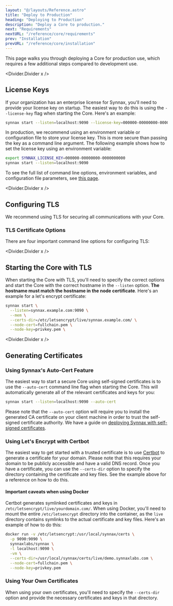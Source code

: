 ```yaml
---
layout: "@/layouts/Reference.astro"
title: "Deploy to Production"
heading: "Deploying to Production"
description: "Deploy a Core to production."
next: "Requirements"
nextURL: "/reference/core/requirements"
prev: "Installation"
prevURL: "/reference/core/installation"
---
```



This page walks you through deploying a Core for production use, which requires a few
additional steps compared to development use.

<Divider.Divider x />

## License Keys

If your organization has an enterprise license for Synnax, you'll need to provide your
license key on startup. The easiest way to do this is using the `--license-key` flag
when starting the Core. Here's an example:

```sh
synnax start --listen=localhost:9090 --license-key=000000-00000000-0000000000
```

In production, we recommend using an environment variable or configuration file to store
your license key. This is more secure than passing the key as a command line argument.
The following example shows how to set the license key using an environment variable:

```sh
export SYNNAX_LICENSE_KEY=000000-00000000-0000000000
synnax start --listen=localhost:9090
```

To see the full list of command line options, environment variables, and configuration
file parameters, see [this page](/reference/core/cli-reference).

<Divider.Divider x />

## Configuring TLS

We recommend using TLS for securing all communications with your Core.

### TLS Certificate Options

There are four important command line options for configuring TLS:

<Table
  columns={[
    { key: "option", name: "Option", type: "code", width: 130 },
    { key: "description", name: "Description", type: "string" },
    { key: "default", name: "Default", type: "string", width: 50 },
  ]}
  data={[
    {
      option: "--certs-dir",
      description:
        "The path to a directory containing the necessary certificates for the Core to use.",
      default: "/usr/local/synnax/certs",
    },
    {
      option: "--ca-cert",
      description:
        "The path relative to --certs-dir to the certificate authority (CA) certificate. This is only required if you're using a self-signed certificate. Certificates generated by public CA's like Let's Encrypt are already trusted, so you don't need to specify this option.",
      default: "ca.crt",
    },
    {
      option: "--node-cert",
      description:
        "The path relative to --certs-dir to the node's public certificate file.",
      default: "node.crt",
    },
    {
      option: "--node-key",
      description: "The path relative to --certs-dir to the node's private key file.",
      default: "node.key",
    },
  ]}
/>

<Divider.Divider x />

## Starting the Core with TLS

When starting the Core with TLS, you'll need to specify the correct options and start
the Core with the correct hostname in the `--listen` option. **The hostname must match
the hostname in the node certificate**. Here's an example for a let's encrypt
certificate:

```sh
synnax start \
  --listen=synnax.example.com:9090 \
  --mem \
  --certs-dir=/etc/letsencrypt/live/synnax.example.com/ \
  --node-cert=fullchain.pem \
  --node-key=privkey.pem \
```

<Divider.Divider x />

## Generating Certificates

### Using Synnax's Auto-Cert Feature

The easiest way to start a secure Core using self-signed certificates is to use the
`--auto-cert` command line flag when starting the Core. This will automatically generate
all of the relevant certificates and keys for you:

```sh
synnax start --listen=localhost:9090 --auto-cert
```

Please note that the `--auto-cert` option will require you to install the generated CA
certificate on your client machine in order to trust the self-signed certificate
authority. We have a guide on
[deploying Synnax with self-signed certificates](/guides/sys-admin/deployment-self-signed).

### Using Let's Encrypt with Certbot

The easiest way to get started with a trusted certificate is to use
[Certbot](https://certbot.eff.org/) to generate a certificate for your domain. Please
note that this requires your domain to be publicly accessible and have a valid DNS
record. Once you have a certificate, you can use the `--certs-dir` option to specify the
directory containing the certificate and key files. See the example above for a
reference on how to do this.

#### Important caveats when using Docker

Certbot generates symlinked certificates and keys in
`/etc/letsencrypt/live/yourdomain.com/`. When using Docker, you'll need to mount the
entire `/etc/letsencrypt` directory into the container, as the `live` directory contains
symlinks to the actual certificate and key files. Here's an example of how to do this:

```bash
docker run -v /etc/letsencrypt:/usr/local/synnax/certs \
  -p 9090:9090 \
  synnaxlabs/synnax \
  -l localhost:9090 \
  -vm \
  --certs-dir=/usr/local/synnax/certs/live/demo.synnaxlabs.com \
  --node-cert=fullchain.pem \
  --node-key=privkey.pem
```

### Using Your Own Certificates

When using your own certificates, you'll need to specify the `--certs-dir` option and
provide the necessary certificates and keys in that directory.
